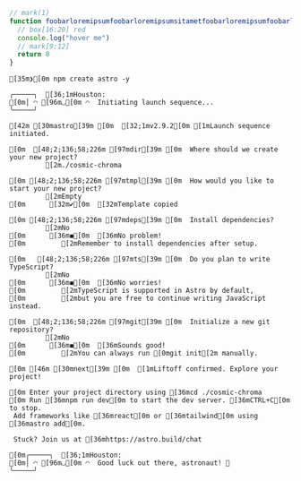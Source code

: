 ```js
// mark(1)
function foobarloremipsumfoobarloremipsumsitametfoobarloremipsumfoobarloremipsumsitamet() {
  // box[16:20] red
  console.log("hover me")
  // mark[9:12]
  return 8
}
```

```terminal
[35m❯[0m npm create astro -y

╭─────╮  [36;1mHouston:
[0m│ ◠ [96m◡[0m ◠  Initiating launch sequence...
╰─────╯

[42m [30mastro[39m [0m  [32;1mv2.9.2[0m [1mLaunch sequence initiated.

[0m  [48;2;136;58;226m [97mdir[39m [0m  Where should we create your new project?
         [2m./cosmic-chroma

[0m [48;2;136;58;226m [97mtmpl[39m [0m  How would you like to start your new project?
         [2mEmpty
[0m      [32m✔[0m  [32mTemplate copied

[0m [48;2;136;58;226m [97mdeps[39m [0m  Install dependencies?
         [2mNo
[0m      [36m◼[0m  [36mNo problem!
[0m         [2mRemember to install dependencies after setup.

[0m   [48;2;136;58;226m [97mts[39m [0m  Do you plan to write TypeScript?
         [2mNo
[0m      [36m◼[0m  [36mNo worries!
[0m         [2mTypeScript is supported in Astro by default,
[0m         [2mbut you are free to continue writing JavaScript instead.

[0m  [48;2;136;58;226m [97mgit[39m [0m  Initialize a new git repository?
         [2mNo
[0m      [36m◼[0m  [36mSounds good!
[0m         [2mYou can always run [0mgit init[2m manually.

[0m [46m [30mnext[39m [0m  [1mLiftoff confirmed. Explore your project!

[0m Enter your project directory using [36mcd ./cosmic-chroma
[0m Run [36mnpm run dev[0m to start the dev server. [36mCTRL+C[0m to stop.
 Add frameworks like [36mreact[0m or [36mtailwind[0m using [36mastro add[0m.

 Stuck? Join us at [36mhttps://astro.build/chat

[0m╭─────╮  [36;1mHouston:
[0m│ ◠ [96m◡[0m ◠  Good luck out there, astronaut! 🚀
╰─────╯
```
